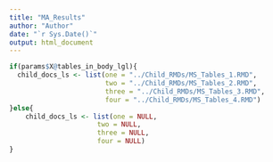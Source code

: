 ```yaml
---
title: "MA_Results"
author: "Author"
date: "`r Sys.Date()`"
output: html_document
---
```



```r
if(params$X@tables_in_body_lgl){
  child_docs_ls <- list(one = "../Child_RMDs/MS_Tables_1.RMD",
                        two = "../Child_RMDs/MS_Tables_2.RMD",
                        three = "../Child_RMDs/MS_Tables_3.RMD",
                        four = "../Child_RMDs/MS_Tables_4.RMD")
}else{
    child_docs_ls <- list(one = NULL,
                      two = NULL,
                      three = NULL,
                      four = NULL)
}
```
